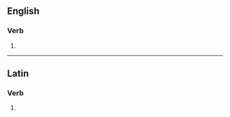 ==English==

===Verb===
{{head|en|verb form}}

# {{en-third-person singular of|madefy}}

----

==Latin==

===Verb===
{{la-verb-form|madefīēs}}

# {{inflection of|madefaciō||2|s|futr|pasv|indc|lang=la}}